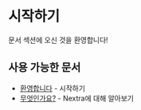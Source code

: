 # 시작하기

문서 섹션에 오신 것을 환영합니다!

## 사용 가능한 문서

- [환영합니다](/docs/get-started/welcome) - 시작하기
- [무엇인가요?](/docs/get-started/what) - Nextra에 대해 알아보기

